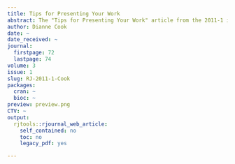 ```yaml
---
title: Tips for Presenting Your Work
abstract: The "Tips for Presenting Your Work" article from the 2011-1 issue.
author: Dianne Cook
date: ~
date_received: ~
journal:
  firstpage: 72
  lastpage: 74
volume: 3
issue: 1
slug: RJ-2011-1-Cook
packages:
  cran: ~
  bioc: ~
preview: preview.png
CTV: ~
output:
  rjtools::rjournal_web_article:
    self_contained: no
    toc: no
    legacy_pdf: yes

---
```

